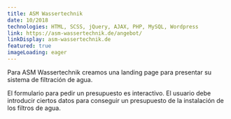 ```yaml
---
title: ASM Wassertechnik
date: 10/2018
technologies: HTML, SCSS, jQuery, AJAX, PHP, MySQL, Wordpress
link: https://asm-wassertechnik.de/angebot/
linkDisplay: asm-wassertechnik.de
featured: true
imageLoading: eager
---
```



Para ASM Wassertechnik creamos una landing page para presentar su sistema de filtración de agua.

El formulario para pedir un presupuesto es interactivo. El usuario debe introducir ciertos datos para conseguir un presupuesto de la instalación de los filtros de agua. 